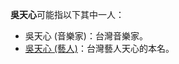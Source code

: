 '''吳天心'''可能指以下其中一人：
*吳天心 (音樂家)：台灣音樂家。
*[[吳天心_(藝人)|吳天心 (藝人)]]：台灣藝人天心的本名。
{{disambig|T|Cat=三字吴姓人名消歧义}}